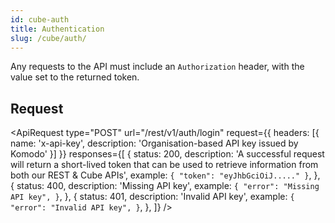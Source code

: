 ```yaml
---
id: cube-auth
title: Authentication
slug: /cube/auth/
---
```



Any requests to the API must include an `Authorization` header, with the value set to the returned token.

## Request

<ApiRequest
    type="POST"
    url="/rest/v1/auth/login"
    request={{ headers: [{ name: 'x-api-key', description: 'Organisation-based API key issued by Komodo' }] }}
    responses={[
        {
            status: 200,
            description:
                'A successful request will return a short-lived token that can be used to retrieve information from both our REST & Cube APIs',
            example: `{
    "token": "eyJhbGciOiJ....."
}`,
        },
        {
            status: 400,
            description: 'Missing API key',
            example: `{
    "error": "Missing API key",
}`,
        },
        {
            status: 401,
            description: 'Invalid API key',
            example: `{
    "error": "Invalid API key",
}`,
        },
    ]}
/>
